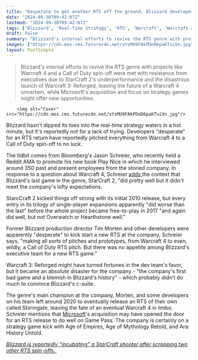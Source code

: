 ```yaml
---
title: "Desperate to get another RTS off the ground, Blizzard developers reportedly pitched Warcraft 4 and a Call of Duty RTS that got shot down"
date: "2024-09-30T09:42:07Z"
lastmod: "2024-09-30T09:42:07Z"
tags: ['Blizzard', 'Real-Time Strategy', 'RTS', 'Warcraft', 'Warcraft 4', 'StarCraft', 'StarCraft 2', 'Call of Duty', 'Microsoft', 'Game Pass', 'Age of Empires', 'Age of Mythology', 'Ara: History Untold', 'Stormgate']
draft: false
summary: "Blizzard's internal efforts to revive the RTS genre with projects like Warcraft 4 and a Call of Duty spin-off were met with resistance from executives due to StarCraft 2's underperformance and the disastrous launch of Warcraft 3: Reforged, leaving the future of a Warcraft 4 uncertain, while Microsoft's acquisition and focus on strategy games might offer new opportunities."
images: ["https://cdn.mos.cms.futurecdn.net/xtsMU9FAkPDnD6paKTuiVn.jpg"]
layout: PostSimple
---
```

> Blizzard's internal efforts to revive the RTS genre with projects like Warcraft 4 and a Call of Duty spin-off were met with resistance from executives due to StarCraft 2's underperformance and the disastrous launch of Warcraft 3: Reforged, leaving the future of a Warcraft 4 uncertain, while Microsoft's acquisition and focus on strategy games might offer new opportunities.


        <img alt="Cover" src="https://cdn.mos.cms.futurecdn.net/xtsMU9FAkPDnD6paKTuiVn.jpg"/>
        
Blizzard hasn't dipped its toes into the real-time strategy waters in a hot minute, but it's reportedly not for a lack of trying. Developers "desperate" for an RTS return have reportedly pitched everything from Warcraft 4 to a Call of Duty spin-off to no luck.

The tidbit comes from Bloomberg's Jason Schreier, who recently held a Reddit AMA to promote his new book Play Nice in which he interviewed around 350 past and present employees from the storied company. In response to a question about Warcraft 4, Schreier [adds ](https://www.reddit.com/r/wow/comments/1fs5nw9/comment/lpi304j/?utm_source=share&utm_medium=web3x&utm_name=web3xcss&utm_term=1&utm_content=share_button)the context that Blizzard's last game in the genre, StarCraft 2, "did pretty well but it didn't meet the company's lofty expectations. 

StarcCraft 2 kicked things off strong with its initial 2010 release, but every entry in its trilogy of single-player expansions apparently "did worse than the last" before the whole project became free-to-play in 2017 "and again did well, but not Overwatch or Hearthstone well."

Former Blizzard production director Tim Morten and other developers were apparently "desperate" to kick start a new RTS at the company, Schreier says, "making all sorts of pitches and prototypes, from Warcraft 4 to even, wildly, a Call of Duty RTS pitch. But there was no appetite among Blizzard's executive team for a new RTS game."

Warcraft 3: Reforged might have turned fortunes in the dev team's favor, but it became an absolute disaster for the company - "the company's first bad game and a blemish in Blizzard's history" - which probably didn't do much to convince Blizzard's c-suite. 

The genre's main champion at the company, Morten, and some developers on his team left around 2020 to eventually release an RTS of their own called Stormgate, leaving the fate of an eventual Warcraft 4 in limbo. Schreier mentions that [Microsoft](https://www.gamesradar.com/tag/microsoft/)'s acquisition may have opened the door for an RTS release to do well on Game Pass. The company is certainly on a strategy game kick with Age of Empires, Age of Mythology Retold, and Ara: History Untold.

[<em>Blizzard is reportedly “incubating” a StarCraft shooter after scrapping two other RTS spin-offs.</em> ](https://www.gamesradar.com/games/fps/starcraft-is-not-dead-at-blizzard-blizzard-reportedly-incubating-another-starcraft-shooter-after-its-last-attempts-failed/)
        